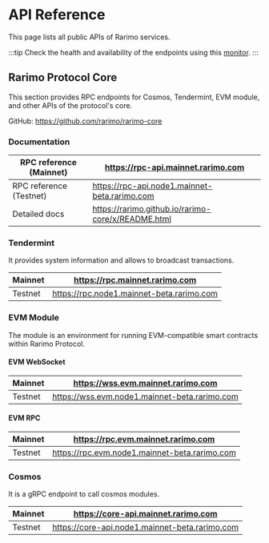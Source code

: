 # API Reference

This page lists all public APIs of Rarimo services.

:::tip
Check the health and availability of the endpoints using this [monitor](https://monitoring.tokend.io/status/rarimo).
:::

## Rarimo Protocol Core

This section provides RPC endpoints for Cosmos, Tendermint, EVM module, and other APIs of the protocol's core.

GitHub: https://github.com/rarimo/rarimo-core

### Documentation

| RPC reference (Mainnet) | https://rpc-api.mainnet.rarimo.com                 |
| ----------------------- | -------------------------------------------------- |
| RPC reference (Testnet) | https://rpc-api.node1.mainnet-beta.rarimo.com      |
| Detailed docs           | https://rarimo.github.io/rarimo-core/x/README.html |

### Tendermint

It provides system information and allows to broadcast transactions.

| Mainnet | https://rpc.mainnet.rarimo.com            |
| ------- | ----------------------------------------- |
| Testnet | https://rpc.node1.mainnet-beta.rarimo.com |

### EVM Module

The module is an environment for running EVM-compatible smart contracts within Rarimo Protocol.

#### EVM WebSocket

| Mainnet | https://wss.evm.mainnet.rarimo.com            |
| ------- | --------------------------------------------- |
| Testnet | https://wss.evm.node1.mainnet-beta.rarimo.com |

#### EVM RPC

| Mainnet | https://rpc.evm.mainnet.rarimo.com            |
| ------- | --------------------------------------------- |
| Testnet | https://rpc.evm.node1.mainnet-beta.rarimo.com |

### Cosmos

It is a gRPC endpoint to call cosmos modules.

| Mainnet | https://core-api.mainnet.rarimo.com            |
| ------- | ---------------------------------------------- |
| Testnet | https://core-api.node1.mainnet-beta.rarimo.com |
